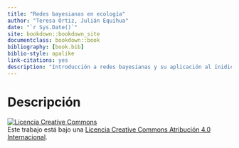 ```yaml
--- 
title: "Redes bayesianas en ecología"
author: "Teresa Ortiz, Julián Equihua"
date: "`r Sys.Date()`"
site: bookdown::bookdown_site
documentclass: bookdown::book
bibliography: [book.bib]
biblio-style: apalike
link-citations: yes
description: "Introducción a redes bayesianas y su aplicación al ínidice de integridad."
---
```


# Descripción {-}


<a rel="license" href="http://creativecommons.org/licenses/by/4.0/"><img alt="Licencia Creative Commons" style="border-width:0" src="https://i.creativecommons.org/l/by/4.0/88x31.png" /></a><br />Este trabajo está bajo una <a rel="license" href="http://creativecommons.org/licenses/by/4.0/">Licencia Creative Commons Atribución 4.0 Internacional</a>.
